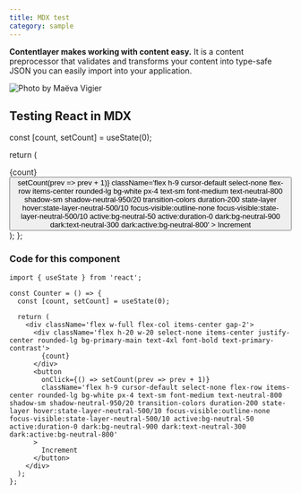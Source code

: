 ```yaml
---
title: MDX test
category: sample
---
```



**Contentlayer makes working with content easy.** It is a content preprocessor that validates and transforms your content into type-safe JSON you can easily import into your application.

![Photo by Maëva Vigier](https://images.unsplash.com/photo-1699362232821-b2eccfc516e5?q=80&w=2670&auto=format&fit=crop&ixlib=rb-4.0.3&ixid=M3wxMjA3fDB8MHxwaG90by1wYWdlfHx8fGVufDB8fHx8fA%3D%3D)

## Testing React in MDX

  const [count, setCount] = useState(0);

return (

<div className='flex w-full flex-col items-center gap-2'>
  <div className='flex h-20 w-20 select-none items-center justify-center rounded-lg bg-primary-main text-4xl font-bold text-primary-contrast'>
    {count}
  </div>
  <button
    onClick={() => setCount(prev => prev + 1)}
    className='flex h-9 cursor-default select-none flex-row items-center rounded-lg bg-white px-4 text-sm font-medium text-neutral-800 shadow-sm shadow-neutral-950/20 transition-colors duration-200 state-layer hover:state-layer-neutral-500/10 focus-visible:outline-none focus-visible:state-layer-neutral-500/10 active:bg-neutral-50 active:duration-0 dark:bg-neutral-900 dark:text-neutral-300 dark:active:bg-neutral-800'
  >
    Increment
  </button>
</div>
); };

<Counter />

### Code for this component

```tsx
import { useState } from 'react';

const Counter = () => {
  const [count, setCount] = useState(0);

  return (
    <div className='flex w-full flex-col items-center gap-2'>
      <div className='flex h-20 w-20 select-none items-center justify-center rounded-lg bg-primary-main text-4xl font-bold text-primary-contrast'>
        {count}
      </div>
      <button
        onClick={() => setCount(prev => prev + 1)}
        className='flex h-9 cursor-default select-none flex-row items-center rounded-lg bg-white px-4 text-sm font-medium text-neutral-800 shadow-sm shadow-neutral-950/20 transition-colors duration-200 state-layer hover:state-layer-neutral-500/10 focus-visible:outline-none focus-visible:state-layer-neutral-500/10 active:bg-neutral-50 active:duration-0 dark:bg-neutral-900 dark:text-neutral-300 dark:active:bg-neutral-800'
      >
        Increment
      </button>
    </div>
  );
};
```
